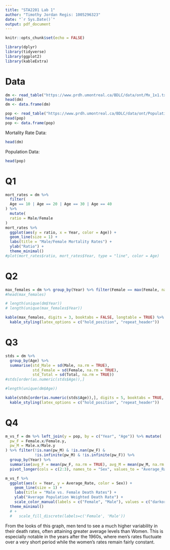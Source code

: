 ```yaml
---
title: "STA2201 Lab 1"
author: "Timothy Jordan Regis: 1005296323"
date: "`r Sys.Date()`"
output: pdf_document
---
```


```r
knitr::opts_chunk$set(echo = FALSE)
```

```r
library(dplyr)
library(tidyverse)
library(ggplot2)
library(kableExtra)
```

# Data

```r
dm <- read_table("https://www.prdh.umontreal.ca/BDLC/data/ont/Mx_1x1.txt", skip = 2, col_types = "dcddd")
head(dm)
dm <- data.frame(dm)

pop <- read_table("https://www.prdh.umontreal.ca/BDLC/data/ont/Population.txt", skip = 2, col_types = "dcddd")
head(pop)
pop <- data.frame(pop)
```
Mortality Rate Data:

```r
head(dm)
```

Population Data:

```r
head(pop)
```


# Q1
```r
mort_rates = dm %>% 
  filter(
  Age == 10 | Age == 20 | Age == 30 | Age == 40 
) %>% 
  mutate(
  ratio = Male/Female
)
mort_rates %>% 
  ggplot(aes(y = ratio, x = Year, color = Age)) +
  geom_line(size = 1) + 
  labs(title = "Male/Female Mortality Rates") +
  ylab("Ratio") + 
  theme_minimal()
#plot(mort_rates$ratio, mort_rates$Year, type = "line", color = Age)
```

# Q2

```r
max_females = dm %>% group_by(Year) %>% filter(Female == max(Female, na.rm = TRUE)) %>% select(Year, Age, Female) %>% rename("Rate" = Female)
#head(max_females)
```

```r
# length(unique(dm$Year))
# length(unique(max_females$Year))
```

```r
kable(max_females, digits = 3, booktabs = FALSE, longtable = TRUE) %>%
  kable_styling(latex_options = c("hold_position", "repeat_header"))
```



# Q3



```r
stds = dm %>% 
  group_by(Age) %>% 
  summarise(std_Male = sd(Male, na.rm = TRUE), 
            std_Female = sd(Female, na.rm = TRUE), 
            std_Total = sd(Total, na.rm = TRUE))
#stds[order(as.numeric(stds$Age)),]
```


```r
#length(unique(dm$Age))
```


```r
kable(stds[order(as.numeric(stds$Age)),], digits = 5, booktabs = TRUE, longtable = TRUE) %>%
  kable_styling(latex_options = c("hold_position", "repeat_header"))
```



# Q4

```r
m_vs_f = dm %>% left_join(y = pop, by = c("Year", "Age")) %>% mutate(
  pw_F = Female.x/Female.y,
  pw_M = Male.x/Male.y
) %>% filter(!is.nan(pw_M) & !is.nan(pw_F) & 
             !is.infinite(pw_M) & !is.infinite(pw_F)) %>% 
  group_by(Year) %>% 
  summarise(avg_F = mean(pw_F, na.rm = TRUE), avg_M = mean(pw_M, na.rm = TRUE)) %>% 
  pivot_longer(cols = c(2:3), names_to = "Sex", values_to = "Average_Rate") 

m_vs_f %>% 
  ggplot(aes(x = Year, y = Average_Rate, color = Sex)) + 
    geom_line(size = 1) + 
    labs(title = "Male vs. Female Death Rates") +
    ylab("Average Population Weighted Death Rate") +
    scale_color_manual(labels = c("Female", "Male"), values = c("darkorchid", "forestgreen")) + 
  theme_minimal()
  # + 
  #   scale_fill_discrete(labels=c('Female', 'Male'))
```

From the looks of this graph, men tend to see a much higher variability in their death rates, often attaining greater average levels than Women.
This is especially notable in the years after the 1960s, where men's rates fluctuate over a very short period while the women's rates remain fairly constant.






